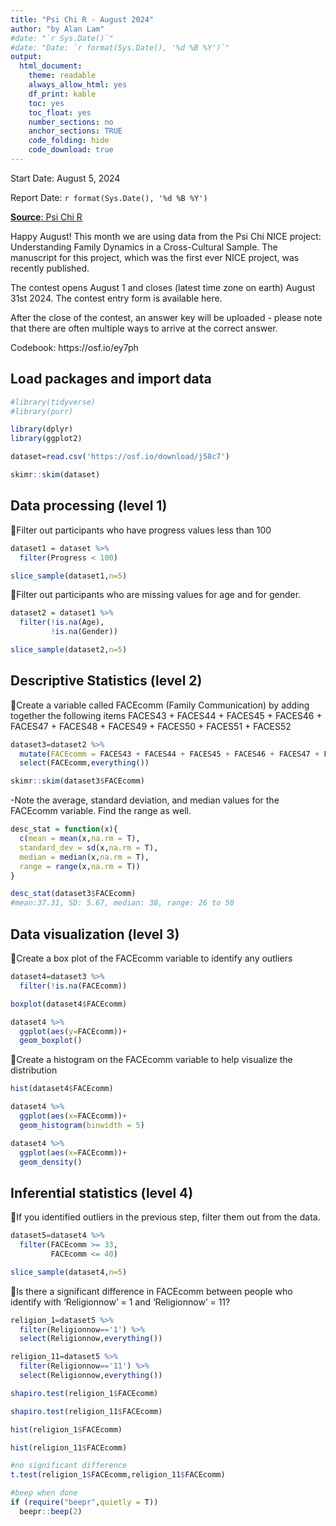```yaml
---
title: "Psi Chi R - August 2024"
author: "by Alan Lam"
#date: "`r Sys.Date()`"
#date: "Date: `r format(Sys.Date(), '%d %B %Y')`" 
output:
  html_document:
    theme: readable
    always_allow_html: yes
    df_print: kable
    toc: yes
    toc_float: yes
    number_sections: no
    anchor_sections: TRUE
    code_folding: hide
    code_download: true
---
```

Start Date: August 5, 2024

Report Date: `r format(Sys.Date(), '%d %B %Y')`

[**Source**: Psi Chi R](https://osf.io/hmbxs/wiki/home/)

Happy August! This month we are using data from the Psi Chi NICE project: Understanding Family Dynamics in a Cross-Cultural Sample. The manuscript for this project, which was the first ever NICE project, was recently published.

The contest opens August 1 and closes (latest time zone on earth) August 31st 2024. The contest entry form is available here.

After the close of the contest, an answer key will be uploaded - please note that there are often multiple ways to arrive at the correct answer.

Codebook: https://osf.io/ey7ph

## Load packages and import data

```r
#library(tidyverse)
#library(purr)

library(dplyr)
library(ggplot2)

dataset=read.csv('https://osf.io/download/j58c7')

```

```r
skimr::skim(dataset)
```


## Data processing (level 1)
Filter out participants who have progress values less than 100
```r
dataset1 = dataset %>% 
  filter(Progress < 100)

slice_sample(dataset1,n=5)
```

Filter out participants who are missing values for age and for gender. 

```r
dataset2 = dataset1 %>% 
  filter(!is.na(Age),
         !is.na(Gender))

slice_sample(dataset2,n=5)
```

## Descriptive Statistics (level 2)
Create a variable called FACEcomm (Family Communication) by adding together the following items FACES43 + FACES44 + FACES45 + FACES46 + FACES47 + FACES48 + FACES49 + FACES50 + FACES51 + FACES52

```r
dataset3=dataset2 %>% 
  mutate(FACEcomm = FACES43 + FACES44 + FACES45 + FACES46 + FACES47 + FACES48 + FACES49 + FACES50 + FACES51 + FACES52) %>% 
  select(FACEcomm,everything())

skimr::skim(dataset3$FACEcomm)
```

-Note the average, standard deviation, and median values for the FACEcomm variable. Find the range as well.
```r
desc_stat = function(x){
  c(mean = mean(x,na.rm = T),
  standard_dev = sd(x,na.rm = T),
  median = median(x,na.rm = T),
  range = range(x,na.rm = T))
}

desc_stat(dataset3$FACEcomm)
#mean:37.31, SD: 5.67, median: 38, range: 26 to 50
```

## Data visualization (level 3)
Create a box plot of the FACEcomm variable to identify any outliers

```r
dataset4=dataset3 %>% 
  filter(!is.na(FACEcomm))

boxplot(dataset4$FACEcomm)

dataset4 %>% 
  ggplot(aes(y=FACEcomm))+
  geom_boxplot()
```

Create a histogram on the FACEcomm variable to help visualize the distribution 

```r
hist(dataset4$FACEcomm)

dataset4 %>% 
  ggplot(aes(x=FACEcomm))+
  geom_histogram(binwidth = 5)

dataset4 %>% 
  ggplot(aes(x=FACEcomm))+
  geom_density()

```


## Inferential statistics (level 4)

If you identified outliers in the previous step, filter them out from the data.
```r
dataset5=dataset4 %>% 
  filter(FACEcomm >= 33,
         FACEcomm <= 40)

slice_sample(dataset4,n=5)
```

Is there a significant difference in FACEcomm between people who identify with ‘Religionnow’ = 1 and ‘Religionnow’ = 11?

```r
religion_1=dataset5 %>% 
  filter(Religionnow=='1') %>% 
  select(Religionnow,everything())

religion_11=dataset5 %>% 
  filter(Religionnow=='11') %>% 
  select(Religionnow,everything())

shapiro.test(religion_1$FACEcomm)

shapiro.test(religion_11$FACEcomm)

hist(religion_1$FACEcomm)

hist(religion_11$FACEcomm)
```

```r
#no significant difference
t.test(religion_1$FACEcomm,religion_11$FACEcomm)
```



```r
#beep when done
if (require("beepr",quietly = T))
  beepr::beep(2)
```
